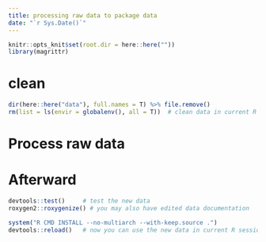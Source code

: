 ```yaml
---
title: processing raw data to package data
date: "`r Sys.Date()`"
---
```


```r
knitr::opts_knit$set(root.dir = here::here(""))
library(magrittr)
```



# clean

```r
dir(here::here("data"), full.names = T) %>% file.remove()
rm(list = ls(envir = globalenv(), all = T))  # clean data in current R session
```



# Process raw data



# Afterward

```r
devtools::test()     # test the new data
roxygen2::roxygenize() # you may also have edited data documentation

system("R CMD INSTALL --no-multiarch --with-keep.source .")
devtools::reload()   # now you can use the new data in current R session 
```
